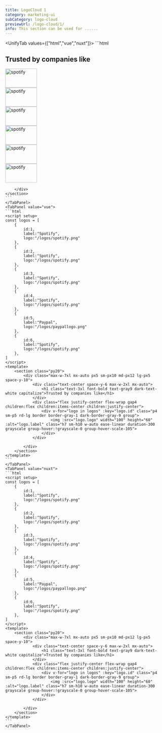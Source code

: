 ```yaml
---
title: LogoCloud 1
category: marketing-ui
subCategory: logo-cloud
previewUrl: /logo-cloud/1/
info: This section can be used for ......
---
```


<UnifyTab values={["html","vue","nuxt"]}>
    <TabPanel value="html">
    ```html
    <section class="py20">
        <div class="max-w-7xl mx-auto px5 sm-px10 md-px12 lg-px5 space-y-10">
            <div class="text-center space-y-6 max-w-2xl mx-auto">
                <h1 class="text-3xl font-bold text-gray9 dark-text-white capitalize">Trusted by companies like</h1>
            </div>
            <div class="flex justify-center flex-wrap gap4 children:flex children:items-center children:justify-center">
                <div class="p4 sm-p5 rd-lg border border-gray-1 dark-border-gray-9 group">
                    <img src="/logos/spotify.png" width="100" height="60" alt="spotify" class="h7 sm-h10 w-auto ease-linear duration-300 grayscale group-hover:!grayscale-0 group-hover-scale-105">
                </div>
                <div class="p4 sm-p5 rd-lg border border-gray-1 dark-border-gray-9 group">
                    <img src="/logos/spotify.png" width="100" height="60" alt="spotify" class="h7 sm-h10 w-auto ease-linear duration-300 grayscale group-hover:!grayscale-0 group-hover-scale-105">
                </div>
                <div class="p4 sm-p5 rd-lg border border-gray-1 dark-border-gray-9 group">
                    <img src="/logos/spotify.png" width="100" height="60" alt="spotify" class="h7 sm-h10 w-auto ease-linear duration-300 grayscale group-hover:!grayscale-0 group-hover-scale-105">
                </div>
                <div class="p4 sm-p5 rd-lg border border-gray-1 dark-border-gray-9 group">
                    <img src="/logos/spotify.png" width="100" height="60" alt="spotify" class="h7 sm-h10 w-auto ease-linear duration-300 grayscale group-hover:!grayscale-0 group-hover-scale-105">
                </div>
                <div class="p4 sm-p5 rd-lg border border-gray-1 dark-border-gray-9 group">
                    <img src="/logos/spotify.png" width="100" height="60" alt="spotify" class="h7 sm-h10 w-auto ease-linear duration-300 grayscale group-hover:!grayscale-0 group-hover-scale-105">
                </div>
                <div class="p4 sm-p5 rd-lg border border-gray-1 dark-border-gray-9 group">
                    <img src="/logos/paypallogo.png" width="100" height="60" alt="spotify" class="h7 sm-h10 w-auto ease-linear duration-300 grayscale group-hover:!grayscale-0 group-hover-scale-105">
                </div>
            </div>

        </div>
    </section>
    ```
    </TabPanel>
    <TabPanel value="vue">
    ```html
    <script setup>
    const logos = [
        {
            id:1,
            label:"Spotify",
            logo:"/logos/spotify.png"
        },
        {
            id:2,
            label:"Spotify",
            logo:"/logos/spotify.png"
        },
        {
            id:3,
            label:"Spotify",
            logo:"/logos/spotify.png"
        },
        {
            id:4,
            label:"Spotify",
            logo:"/logos/spotify.png"
        },
        {
            id:5,
            label:"Paypal",
            logo:"/logos/paypallogo.png"
        },
        {
            id:6,
            label:"Spotify",
            logo:"/logos/spotify.png"
        },
    ]
    </script>
    <template>
        <section class="py20">
            <div class="max-w-7xl mx-auto px5 sm-px10 md-px12 lg-px5 space-y-10">
                <div class="text-center space-y-6 max-w-2xl mx-auto">
                    <h1 class="text-3xl font-bold text-gray9 dark-text-white capitalize">Trusted by companies like</h1>
                </div>
                <div class="flex justify-center flex-wrap gap4 children:flex children:items-center children:justify-center">
                    <div v-for="logo in logos" :key="logo.id" class="p4 sm-p5 rd-lg border border-gray-1 dark-border-gray-9 group">
                        <img :src="logo.logo" width="100" height="60" :alt="logo.label" class="h7 sm-h10 w-auto ease-linear duration-300 grayscale group-hover:!grayscale-0 group-hover-scale-105">
                    </div>
                </div>

            </div>
        </section>
    </template>
    ```
    </TabPanel>
    <TabPanel value="nuxt">
    ```html
    <script setup>
    const logos = [
        {
            id:1,
            label:"Spotify",
            logo:"/logos/spotify.png"
        },
        {
            id:2,
            label:"Spotify",
            logo:"/logos/spotify.png"
        },
        {
            id:3,
            label:"Spotify",
            logo:"/logos/spotify.png"
        },
        {
            id:4,
            label:"Spotify",
            logo:"/logos/spotify.png"
        },
        {
            id:5,
            label:"Paypal",
            logo:"/logos/paypallogo.png"
        },
        {
            id:6,
            label:"Spotify",
            logo:"/logos/spotify.png"
        },
    ]
    </script>
    <template>
        <section class="py20">
            <div class="max-w-7xl mx-auto px5 sm-px10 md-px12 lg-px5 space-y-10">
                <div class="text-center space-y-6 max-w-2xl mx-auto">
                    <h1 class="text-3xl font-bold text-gray9 dark-text-white capitalize">Trusted by companies like</h1>
                </div>
                <div class="flex justify-center flex-wrap gap4 children:flex children:items-center children:justify-center">
                    <div v-for="logo in logos" :key="logo.id" class="p4 sm-p5 rd-lg border border-gray-1 dark-border-gray-9 group">
                        <img :src="logo.logo" width="100" height="60" :alt="logo.label" class="h7 sm-h10 w-auto ease-linear duration-300 grayscale group-hover:!grayscale-0 group-hover-scale-105">
                    </div>
                </div>

            </div>
        </section>
    </template>
    ```
    </TabPanel>
</UnifyTab>